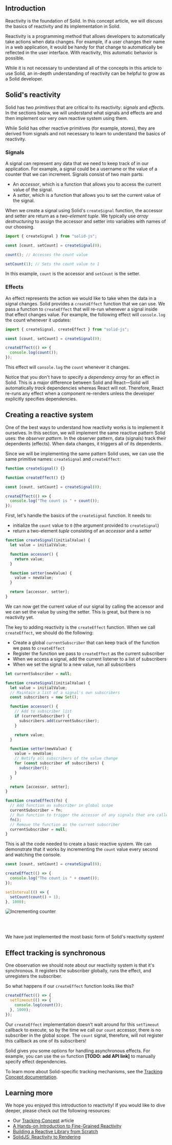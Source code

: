 
<Title>Reactivity</Title>

## Introduction

Reactivity is the foundation of Solid. In this concept article, we will discuss the basics of reactivity and its implementation in Solid.

Reactivity is a programming method that allows developers to automatically take actions when data changes. For example, if a user changes their name in a web application, it would be handy for that change to automatically be reflected in the user interface. With reactivity, this automatic behavior is possible.

While it is not necessary to understand all of the concepts in this article to use Solid, an in-depth understanding of reactivity can be helpful to grow as a Solid developer.

## Solid's reactivity

Solid has two _primitives_ that are critical to its reactivity: _signals_ and _effects_. In the sections below, we will understand what signals and effects are and then implement our very own reactive system using them.

<Aside type="advanced" title="Other reactive primitives">

While Solid has other reactive primitives (for example, stores), they are derived from signals and not necessary to learn to understand the basics of reactivity.

</Aside>

### Signals

A signal can represent any data that we need to keep track of in our application. For example, a signal could be a username or the value of a counter that we can increment. Signals consist of two main parts:

- An _accessor_, which is a function that allows you to access the current value of the signal.
- A _setter_, which is a function that allows you to set the current value of the signal.

When we create a signal using Solid's `createSignal` function, the accessor and setter are return as a _two-element tuple_. We typically use _array destructuring_ to assign the accessor and setter into variables with names of our choosing.

```jsx
import { createSignal } from "solid-js";

const [count, setCount] = createSignal(0);

count(); // Accesses the count value

setCount(1); // Sets the count value to 1
```

In this example, `count` is the accessor and `setCount` is the setter.

### Effects

An effect represents the action we would like to take when the data in a signal changes. Solid provides a `createEffect` function that we can use. We pass a function to `createEffect` that will re-run whenever a signal inside that effect changes value. For example, the following effect will `console.log` the count whenever it updates:

```jsx
import { createSignal, createEffect } from "solid-js";

const [count, setCount] = createSignal(0);

createEffect(() => {
  console.log(count());
});
```

This effect will `console.log` the `count` whenever it changes.

<FrameworkAside framework="react">

Notice that you don't have to specify a _dependency array_ for an effect in Solid. This is a major difference between Solid and React&mdash;Solid will automatically _track_ dependencies whereas React will not. Therefore, React re-runs any effect when a component re-renders unless the developer explicitly specifies dependencies.

</FrameworkAside>

## Creating a reactive system

One of the best ways to understand how reactivity works is to implement it ourselves. In this section, we will implement the same reactive pattern Solid uses: the _observer pattern_. In the observer pattern, data (signals) track their dependents (effects). When data changes, it triggers all of its dependents.

Since we will be implementing the same pattern Solid uses, we can use the same primitive names: `createSignal` and `createEffect`:

```jsx
function createSignal() {}

function createEffect() {}

const [count, setCount] = createSignal(0);

createEffect(() => {
  console.log("The count is " + count());
});
```

First, let's handle the basics of the `createSignal` function. It needs to:

- initialize the `count` value to `0` (the argument provided to `createSignal`)
- return a two-element _tuple_ consisting of an _accessor_ and a _setter_

```jsx
function createSignal(initialValue) {
  let value = initialValue;

  function accessor() {
    return value;
  }

  function setter(newValue) {
    value = newValue;
  }

  return [accessor, setter];
}
```

We can now get the current value of our signal by calling the accessor and we can set the value by using the setter. This is great, but there is no reactivity yet.

The key to adding reactivity is the `createEffect` function. When we call `createEffect`, we should do the following:

- Create a global `currentSubscriber` that can keep track of the function we pass to `createEffect`
- Register the function we pass to `createEffect` as the current subscriber
- When we access a signal, add the current listener to a list of subscribers
- When we set the signal to a new value, run all subscribers

```jsx
let currentSubscriber = null;

function createSignal(initialValue) {
  let value = initialValue;
  // Maintain a list of a signal's own subscribers
  const subscribers = new Set();

  function accessor() {
    // Add to subscriber list
    if (currentSubscriber) {
      subscribers.add(currentSubscriber);
    }

    return value;
  }

  function setter(newValue) {
    value = newValue;
    // Notify all subscribers of the value change
    for (const subscriber of subscribers) {
      subscriber();
    }
  }

  return [accessor, setter];
}

function createEffect(fn) {
  // Add function as subscriber in global scope
  currentSubscriber = fn;
  // Run function to trigger the accessor of any signals that are called
  fn();
  // Remove the function as the current subscriber
  currentSubscriber = null;
}
```

This is all the code needed to create a basic reactive system. We can demonstrate that it works by incrementing the `count` value every second and watching the console.

```jsx
const [count, setCount] = createSignal(0);

createEffect(() => {
  console.log("The count is " + count());
});

setInterval(() => {
  setCount(count() + 1);
}, 1000);
```

<img
  style="max-width: 30rem; margin-bottom: 3rem; border-radius: 5px;"
  src={increment}
  alt="Incrementing counter"
/>

We have just implemented the most basic form of Solid's reactivity system!

## Effect tracking is synchronous

One observation we should note about our reactivity system is that it's synchronous. It registers the subscriber globally, runs the effect, and unregisters the subscriber.

So what happens if our `createEffect` function looks like this?

```jsx
createEffect(() => {
  setTimeout(() => {
    console.log(count());
  }, 1000);
});
```

Our `createEffect` implementation doesn't wait around for this `setTimeout` callback to execute, so by the time we call our `count` accessor, there is no subscriber in the global scope. The `count` signal, therefore, will not register this callback as one of its subscribers!

<Aside type="advanced" title="Handling asynchronous effects">

Solid gives you some options for handling asynchronous effects. For example, you can use the `on` function **[TODO: add API link]** to manually specify effect dependencies.

To learn more about Solid-specific tracking mechanisms, see the [Tracking Concept documentation](../tracking).

</Aside>

## Learning more

We hope you enjoyed this introduction to reactivity! If you would like to dive deeper, please check out the following resources:

- Our [Tracking Concept](../tracking) article
- [A Hands-on Introduction to Fine-Grained Reactivity](https://dev.to/ryansolid/a-hands-on-introduction-to-fine-grained-reactivity-3ndf)
- [Building a Reactive Library from Scratch](https://dev.to/ryansolid/building-a-reactive-library-from-scratch-1i0p)
- [SolidJS: Reactivity to Rendering](https://indepth.dev/posts/1289/solidjs-reactivity-to-rendering)
